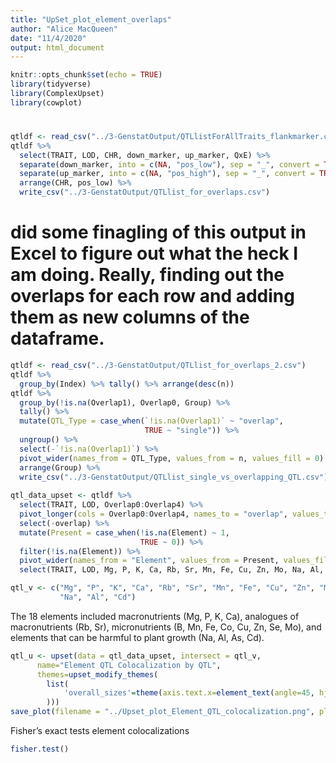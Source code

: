```yaml
---
title: "UpSet_plot_element_overlaps"
author: "Alice MacQueen"
date: "11/4/2020"
output: html_document
---
```


```r
knitr::opts_chunk$set(echo = TRUE)
library(tidyverse)
library(ComplexUpset)
library(cowplot)
```

#

```r
qtldf <- read_csv("../3-GenstatOutput/QTLlistForAllTraits_flankmarker.csv")
qtldf %>%
  select(TRAIT, LOD, CHR, down_marker, up_marker, QxE) %>%
  separate(down_marker, into = c(NA, "pos_low"), sep = "_", convert = TRUE) %>%
  separate(up_marker, into = c(NA, "pos_high"), sep = "_", convert = TRUE) %>%
  arrange(CHR, pos_low) %>%
  write_csv("../3-GenstatOutput/QTLlist_for_overlaps.csv")
```

# did some finagling of this output in Excel to figure out what the heck I am doing. Really, finding out the overlaps for each row and adding them as new columns of the dataframe.
```r
qtldf <- read_csv("../3-GenstatOutput/QTLlist_for_overlaps_2.csv")
qtldf %>%
  group_by(Index) %>% tally() %>% arrange(desc(n))
qtldf %>%
  group_by(!is.na(Overlap1), Overlap0, Group) %>%
  tally() %>%
  mutate(QTL_Type = case_when(`!is.na(Overlap1)` ~ "overlap",
                              TRUE ~ "single")) %>%
  ungroup() %>%
  select(-`!is.na(Overlap1)`) %>%
  pivot_wider(names_from = QTL_Type, values_from = n, values_fill = 0) %>%
  arrange(Group) %>%
  write_csv("../3-GenstatOutput/QTLlist_single_vs_overlapping_QTL.csv")
             
qtl_data_upset <- qtldf %>%
  select(TRAIT, LOD, Overlap0:Overlap4) %>%
  pivot_longer(cols = Overlap0:Overlap4, names_to = "overlap", values_to = "Element") %>%
  select(-overlap) %>%
  mutate(Present = case_when(!is.na(Element) ~ 1, 
                             TRUE ~ 0)) %>%
  filter(!is.na(Element)) %>%
  pivot_wider(names_from = "Element", values_from = Present, values_fill = 0) %>%
  select(TRAIT, LOD, Mg, P, K, Ca, Rb, Sr, Mn, Fe, Cu, Zn, Mo, Na, Al, Cd)

qtl_v <- c("Mg", "P", "K", "Ca", "Rb", "Sr", "Mn", "Fe", "Cu", "Zn", "Mo",
           "Na", "Al", "Cd")

```
The 18 elements included macronutrients (Mg, P, K, Ca), analogues of macronutrients (Rb, Sr), micronutrients (B, Mn, Fe, Co, Cu, Zn, Se, Mo), and elements that can be harmful to plant growth (Na, Al, As, Cd). 

```r
qtl_u <- upset(data = qtl_data_upset, intersect = qtl_v, 
      name="Element QTL Colocalization by QTL",
      themes=upset_modify_themes(
        list(
            'overall_sizes'=theme(axis.text.x=element_text(angle=45, hjust =1))
        ))) 
save_plot(filename = "../Upset_plot_Element_QTL_colocalization.png", plot = qtl_u, base_height = 6)
```


Fisher's exact tests element colocalizations
```r
fisher.test()
```


